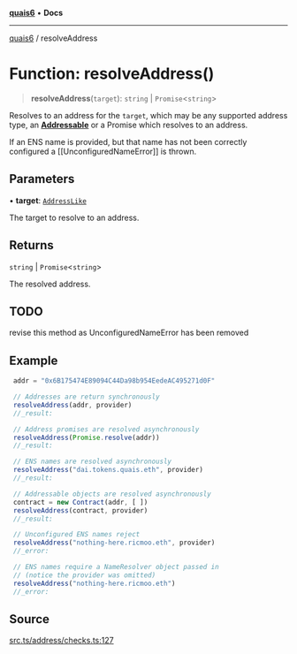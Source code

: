[**quais6**](../README.md) • **Docs**

***

[quais6](../globals.md) / resolveAddress

# Function: resolveAddress()

> **resolveAddress**(`target`): `string` \| `Promise`\<`string`\>

Resolves to an address for the `target`, which may be any
 supported address type, an [**Addressable**](../interfaces/Addressable) or a Promise which
 resolves to an address.

 If an ENS name is provided, but that name has not been correctly
 configured a [[UnconfiguredNameError]] is thrown.

## Parameters

• **target**: [`AddressLike`](../type-aliases/AddressLike.md)

The target to resolve to an address.

## Returns

`string` \| `Promise`\<`string`\>

The resolved address.

## TODO

revise this method as UnconfiguredNameError has been removed

## Example

```js
 addr = "0x6B175474E89094C44Da98b954EedeAC495271d0F"

 // Addresses are return synchronously
 resolveAddress(addr, provider)
 //_result:

 // Address promises are resolved asynchronously
 resolveAddress(Promise.resolve(addr))
 //_result:

 // ENS names are resolved asynchronously
 resolveAddress("dai.tokens.quais.eth", provider)
 //_result:

 // Addressable objects are resolved asynchronously
 contract = new Contract(addr, [ ])
 resolveAddress(contract, provider)
 //_result:

 // Unconfigured ENS names reject
 resolveAddress("nothing-here.ricmoo.eth", provider)
 //_error:

 // ENS names require a NameResolver object passed in
 // (notice the provider was omitted)
 resolveAddress("nothing-here.ricmoo.eth")
 //_error:
 ```

## Source

[src.ts/address/checks.ts:127](https://github.com/dominant-strategies/quais-6.js/blob/aca1855329c3946c627ab7f16ac5304cea7d20c5/src.ts/address/checks.ts#L127)

